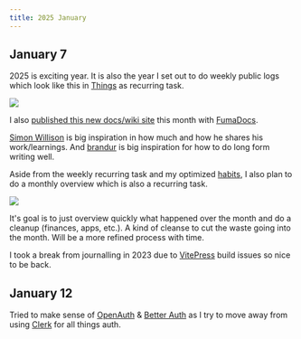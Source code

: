 ```yaml
---
title: 2025 January
---
```


## January 7

2025 is exciting year. It is also the year I set out to do weekly public logs which look like this in [Things](https://culturedcode.com/things) as recurring task.

![](https://raw.githubusercontent.com/nikitavoloboev/media/main/nikiv/25-jan/things-weekly-task.png)

I also [published this new docs/wiki site](https://x.com/nikivdev/status/1876279218763674056) this month with [FumaDocs](https://fumadocs.vercel.app/).

[Simon Willison](https://simonwillison.net) is big inspiration in how much and how he shares his work/learnings. And [brandur](https://brandur.org) is big inspiration for how to do long form writing well.

Aside from the weekly recurring task and my optimized [habits](/habits), I also plan to do a monthly overview which is also a recurring task.

![](https://raw.githubusercontent.com/nikitavoloboev/media/main/nikiv/25-jan/things-monthly-task.png)

It's goal is to just overview quickly what happened over the month and do a cleanup (finances, apps, etc.). A kind of cleanse to cut the waste going into the month. Will be a more refined process with time.

I took a break from journalling in 2023 due to [VitePress](https://vitepress.dev) build issues so nice to be back.

## January 12

Tried to make sense of [OpenAuth](https://openauth.js.org) & [Better Auth](https://www.better-auth.com) as I try to move away from using [Clerk](https://clerk.com) for all things auth.
